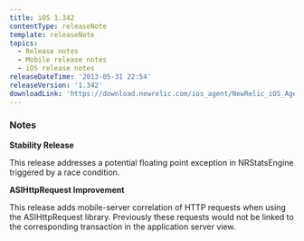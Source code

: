 ```yaml
---
title: iOS 1.342
contentType: releaseNote
template: releaseNote
topics:
  - Release notes
  - Mobile release notes
  - iOS release notes
releaseDateTime: '2013-05-31 22:54'
releaseVersion: '1.342'
downloadLink: 'https://download.newrelic.com/ios_agent/NewRelic_iOS_Agent_1.342.zip'
---
```


### Notes

**Stability Release**

This release addresses a potential floating point exception in NRStatsEngine triggered by a race condition.

**ASIHttpRequest Improvement**

This release adds mobile-server correlation of HTTP requests when using the ASIHttpRequest library. Previously these requests would not be linked to the corresponding transaction in the application server view.
